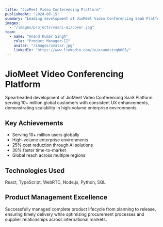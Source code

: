 ```yaml
---
title: "JioMeet Video Conferencing Platform"
publishedAt: "2024-08-15"
summary: "Leading development of JioMeet Video Conferencing SaaS Platform serving 10+ million global customers."
images:
  - "/images/projects/vaani-ai/cover.jpg"
team:
  - name: "Anand Kumar Singh"
    role: "Product Manager-II"
    avatar: "/images/avatar.jpg"
    linkedIn: "https://www.linkedin.com/in/anandsingh005/"
---
```


# JioMeet Video Conferencing Platform

Spearheaded development of JioMeet Video Conferencing SaaS Platform serving 10+ million global customers with consistent UX enhancements, demonstrating scalability in high-volume enterprise environments.

## Key Achievements

- Serving 10+ million users globally
- High-volume enterprise environments  
- 25% cost reduction through AI solutions
- 30% faster time-to-market
- Global reach across multiple regions

## Technologies Used

React, TypeScript, WebRTC, Node.js, Python, SQL

## Product Management Excellence

Successfully managed complete product lifecycle from planning to release, ensuring timely delivery while optimizing procurement processes and supplier relationships across international markets.